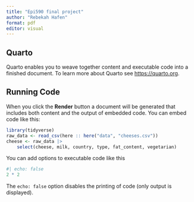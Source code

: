 ```yaml
---
title: "Epi590 final project"
author: "Rebekah Hafen"
format: pdf
editor: visual
---
```


## Quarto

Quarto enables you to weave together content and executable code into a finished document. To learn more about Quarto see <https://quarto.org>.

## Running Code

When you click the **Render** button a document will be generated that includes both content and the output of embedded code. You can embed code like this:

```r
library(tidyverse)
raw_data <- read_csv(here :: here("data", "cheeses.csv"))
cheese <- raw_data |>
	select(cheese, milk, country, type, fat_content, vegetarian)
```

You can add options to executable code like this

```r
#| echo: false
2 * 2
```

The `echo: false` option disables the printing of code (only output is displayed).
